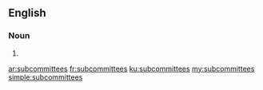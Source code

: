 ==English==

===Noun===
{{head|en|plural}}

# {{plural of|subcommittee|lang=en}}

[[ar:subcommittees]]
[[fr:subcommittees]]
[[ku:subcommittees]]
[[my:subcommittees]]
[[simple:subcommittees]]